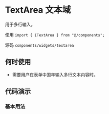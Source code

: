 # TextArea 文本域

用于多行输入。

使用 `import { ITextArea } from "@/components";`

源码 `components/widgets/textarea`

## 何时使用

* 需要用户在表单中国年输入多行文本内容时。

## 代码演示

### 基本用法

<code src='@examples/textarea/basic' />